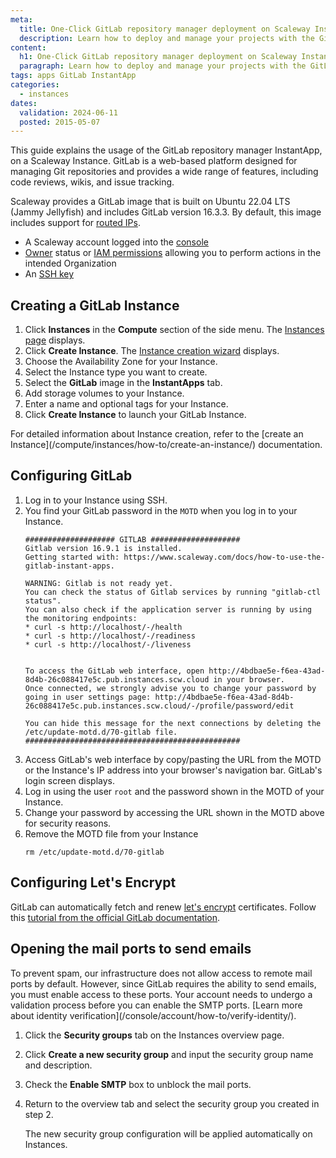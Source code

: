 ```yaml
---
meta:
  title: One-Click GitLab repository manager deployment on Scaleway Instances using InstantApp
  description: Learn how to deploy and manage your projects with the GitLab repository manager InstantApp on Scaleway. Follow our step-by-step guide to optimize your Scaleway Instance for efficient project management.
content:
  h1: One-Click GitLab repository manager deployment on Scaleway Instances using InstantApp
  paragraph: Learn how to deploy and manage your projects with the GitLab repository manager InstantApp on Scaleway. Follow our step-by-step guide to optimize your Scaleway Instance for efficient project management.
tags: apps GitLab InstantApp
categories:
  - instances
dates:
  validation: 2024-06-11
  posted: 2015-05-07
---
```


This guide explains the usage of the GitLab repository manager InstantApp, on a Scaleway Instance. GitLab is a web-based platform designed for managing Git repositories and provides a wide range of features, including code reviews, wikis, and issue tracking.

Scaleway provides a GitLab image that is built on Ubuntu 22.04 LTS (Jammy Jellyfish) and includes GitLab version 16.3.3. By default, this image includes support for [routed IPs](/compute/instances/api-cli/using-routed-ips/).

<Macro id="requirements" />

- A Scaleway account logged into the [console](https://console.scaleway.com)
- [Owner](/identity-and-access-management/iam/concepts/#owner) status or [IAM permissions](/identity-and-access-management/iam/concepts/#permission) allowing you to perform actions in the intended Organization
- An [SSH key](/identity-and-access-management/organizations-and-projects/how-to/create-ssh-key/)

## Creating a GitLab Instance

1. Click **Instances** in the **Compute** section of the side menu. The [Instances page](https://console.scaleway.com/instance/servers) displays.
2. Click **Create Instance**. The [Instance creation wizard](https://console.scaleway.com/instance/servers/create) displays.
3. Choose the Availability Zone for your Instance.
4. Select the Instance type you want to create.
5. Select the **GitLab** image in the **InstantApps** tab.
6. Add storage volumes to your Instance.
7. Enter a name and optional tags for your Instance.
8. Click **Create Instance** to launch your GitLab Instance.

<Message type="tip">
  For detailed information about Instance creation, refer to the [create an Instance](/compute/instances/how-to/create-an-instance/) documentation.
</Message>

## Configuring GitLab

1. Log in to your Instance using SSH.
2. You find your GitLab password in the `MOTD` when you log in to your Instance.
    ```
    #################### GITLAB ####################
    Gitlab version 16.9.1 is installed.
    Getting started with: https://www.scaleway.com/docs/how-to-use-the-gitlab-instant-apps.

    WARNING: Gitlab is not ready yet.
    You can check the status of Gitlab services by running "gitlab-ctl status".
    You can also check if the application server is running by using the monitoring endpoints:
    * curl -s http://localhost/-/health
    * curl -s http://localhost/-/readiness
    * curl -s http://localhost/-/liveness


    To access the GitLab web interface, open http://4bdbae5e-f6ea-43ad-8d4b-26c088417e5c.pub.instances.scw.cloud in your browser.
    Once connected, we strongly advise you to change your password by going in user settings page: http://4bdbae5e-f6ea-43ad-8d4b-26c088417e5c.pub.instances.scw.cloud/-/profile/password/edit

    You can hide this message for the next connections by deleting the /etc/update-motd.d/70-gitlab file.
    ################################################
    ```
3. Access GitLab's web interface by copy/pasting the URL from the MOTD or the Instance's IP address into your browser's navigation bar. GitLab's login screen displays.
4. Log in using the user `root` and the password shown in the MOTD of your Instance.
5. Change your password by accessing the URL shown in the MOTD above for security reasons.
6. Remove the MOTD file from your Instance
    ```
    rm /etc/update-motd.d/70-gitlab
    ```

## Configuring Let's Encrypt

GitLab can automatically fetch and renew [let's encrypt](https://letsencrypt.org/) certificates. Follow this [tutorial from the official GitLab documentation](https://docs.gitlab.com/omnibus/settings/ssl.html#lets-encrypt-integration).

## Opening the mail ports to send emails

<Message type="note">
  To prevent spam, our infrastructure does not allow access to remote mail ports by default. However, since GitLab requires the ability to send emails, you must enable access to these ports. Your account needs to undergo a validation process before you can enable the SMTP ports. [Learn more about identity verification](/console/account/how-to/verify-identity/).
</Message>

1. Click the **Security groups** tab on the Instances overview page.
2. Click **Create a new security group** and input the security group name and description.
3. Check the **Enable SMTP** box to unblock the mail ports.
4. Return to the overview tab and select the security group you created in step 2.

    The new security group configuration will be applied automatically on Instances.